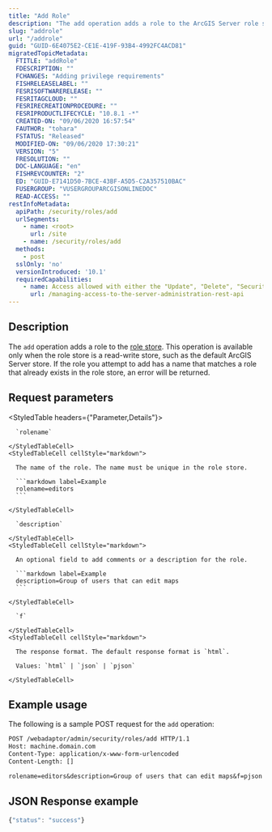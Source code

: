 ```yaml
---
title: "Add Role"
description: "The add operation adds a role to the ArcGIS Server role store."
slug: "addrole"
url: "/addrole"
guid: "GUID-6E4075E2-CE1E-419F-93B4-4992FC4ACD81"
migratedTopicMetadata:
  FTITLE: "addRole"
  FDESCRIPTION: ""
  FCHANGES: "Adding privilege requirements"
  FISHRELEASELABEL: ""
  FESRISOFTWARERELEASE: ""
  FESRITAGCLOUD: ""
  FESRIRECREATIONPROCEDURE: ""
  FESRIPRODUCTLIFECYCLE: "10.8.1 -*"
  CREATED-ON: "09/06/2020 16:57:54"
  FAUTHOR: "tohara"
  FSTATUS: "Released"
  MODIFIED-ON: "09/06/2020 17:30:21"
  VERSION: "5"
  FRESOLUTION: ""
  DOC-LANGUAGE: "en"
  FISHREVCOUNTER: "2"
  ED: "GUID-E7141D50-7BCE-43BF-A5D5-C2A357510BAC"
  FUSERGROUP: "VUSERGROUPARCGISONLINEDOC"
  READ-ACCESS: ""
restInfoMetadata:
  apiPath: /security/roles/add
  urlSegments:
    - name: <root>
      url: /site
    - name: /security/roles/add
  methods:
    - post
  sslOnly: 'no'
  versionIntroduced: '10.1'
  requiredCapabilities:
    - name: Access allowed with either the "Update", "Delete", "Security and Infrastructure", or "Servers" privileges
      url: /managing-access-to-the-server-administration-rest-api
---
```


## Description

The `add` operation adds a role to the [role store](/rolestore). This operation is available only when the role store is a read-write store, such as the default ArcGIS Server store. If the role you attempt to add has a name that matches a role that already exists in the role store, an error will be returned.


##  Request parameters

<StyledTable headers={"Parameter,Details"}>
  <StyledTableRow>
    <StyledTableCell cellStyle="markdown">

      `rolename` 

    </StyledTableCell>
    <StyledTableCell cellStyle="markdown">

      The name of the role. The name must be unique in the role store.

      ```markdown label=Example
      rolename=editors
      ```

    </StyledTableCell>
  </StyledTableRow>
  <StyledTableRow>
    <StyledTableCell cellStyle="markdown">

      `description` 

    </StyledTableCell>
    <StyledTableCell cellStyle="markdown">

      An optional field to add comments or a description for the role.

      ```markdown label=Example
      description=Group of users that can edit maps
      ```

    </StyledTableCell>
  </StyledTableRow>
  <StyledTableRow>
    <StyledTableCell cellStyle="markdown">

      `f` 

    </StyledTableCell>
    <StyledTableCell cellStyle="markdown">

      The response format. The default response format is `html`.

      Values: `html` | `json` | `pjson`

    </StyledTableCell>
  </StyledTableRow>
</StyledTable>


## Example usage

The following is a sample POST request for the `add` operation:

```markdown
POST /webadaptor/admin/security/roles/add HTTP/1.1
Host: machine.domain.com
Content-Type: application/x-www-form-urlencoded
Content-Length: []

rolename=editors&description=Group of users that can edit maps&f=pjson
```

## JSON Response example

```javascript
{"status": "success"}
```